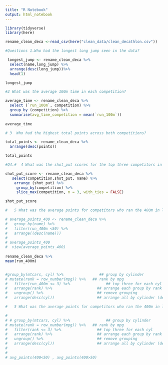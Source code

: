 ```yaml
---
title: "R Notebook"
output: html_notebook
---
```



```r
library(tidyverse)
library(here)

```

```r


rename_clean_deca <-read_csv(here("clean_data/clean_decathlon.csv"))

```

```r
#Questions 1.Who had the longest long jump seen in the data?

 longest_jump <- rename_clean_deca %>%
  select(name,long_jump) %>% 
  arrange(desc(long_jump))%>% 
  head(1)

longest_jump

```

```r
#2 What was the average 100m time in each competition?

average_time <- rename_clean_deca %>%
  select (`run_100m`, competition) %>% 
  group_by (competition) %>% 
  summarise(avg_time_competition = mean(`run_100m`))
            
average_time

```


```r
# 3  Who had the highest total points across both competitions?

total_points <- rename_clean_deca %>%
  arrange(desc(points))

total_points

```

```r
#Q4.#  4 What was the shot_put scores for the top three competitors in each competition?

shot_put_score <- rename_clean_deca %>% 
   select(competition,shot_put, name) %>% 
    arrange (shot_put) %>% 
     group_by(competition) %>% 
     slice_max(competition, n = 3, with_ties = FALSE)

shot_put_score
```

```r
#   5 What was the average points for competitors who ran the 400m in less than 50 seconds vs. those than ran 400m in more than 50 seconds?

# average_points_400 <- rename_clean_deca %>% 
#   group_by(name) %>% 
#   filter(run_400m <50) %>% 
#   arrange((desc(name)))
# 
# average_points_400
#  view(average_points_400)
  
rename_clean_deca %>% 
mean(run_400m)


#group_by(mtcars, cyl) %>%                ## group by cylinder
# mutate(rank = row_number(mpg)) %>%   ## rank by mpg
#   filter(run_400m <= 3) %>%                ## top three for each cyl
#   arrange(rank) %>%                    ## arrange each group by rank
#   ungroup() %>%                        ## remove grouping
#   arrange(desc(cyl))                   ## arrange all by cylinder (descending)

```








```r

#   5 What was the average points for competitors who ran the 400m in less than 50 seconds vs. those than ran 400m in more than 50 seconds?

# 
# # group_by(mtcars, cyl) %>%                ## group by cylinder
# mutate(rank = row_number(mpg)) %>%   ## rank by mpg
#   filter(rank <= 3) %>%                ## top three for each cyl
#   arrange(rank) %>%                    ## arrange each group by rank
#   ungroup() %>%                        ## remove grouping
#   arrange(desc(cyl))                   ## arrange all by cylinder (descending)
# 
# 
# avg_points(400<50) , avg_points(400>50)
```


